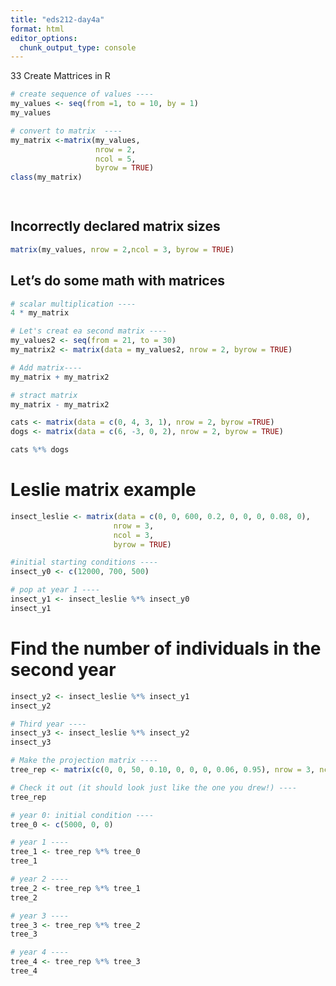 ```yaml
---
title: "eds212-day4a"
format: html
editor_options: 
  chunk_output_type: console
---
```


33 Create Mattrices in R

```r
# create sequence of values ----
my_values <- seq(from =1, to = 10, by = 1)
my_values

# convert to matrix  ----
my_matrix <-matrix(my_values, 
                   nrow = 2,
                   ncol = 5,
                   byrow = TRUE)
class(my_matrix)

  
```
## Incorrectly declared matrix sizes
```r
matrix(my_values, nrow = 2,ncol = 3, byrow = TRUE)
```
## Let's do some math with matrices

```r
# scalar multiplication ----
4 * my_matrix

# Let's creat ea second matrix ----
my_values2 <- seq(from = 21, to = 30)
my_matrix2 <- matrix(data = my_values2, nrow = 2, byrow = TRUE)

# Add matrix----
my_matrix + my_matrix2

# stract matrix 
my_matrix - my_matrix2

```

```r
cats <- matrix(data = c(0, 4, 3, 1), nrow = 2, byrow =TRUE)
dogs <- matrix(data = c(6, -3, 0, 2), nrow = 2, byrow = TRUE)

cats %*% dogs 
```

# Leslie matrix example

```r
insect_leslie <- matrix(data = c(0, 0, 600, 0.2, 0, 0, 0, 0.08, 0), 
                       nrow = 3,
                       ncol = 3,
                       byrow = TRUE)

#initial starting conditions ----
insect_y0 <- c(12000, 700, 500)

# pop at year 1 ----
insect_y1 <- insect_leslie %*% insect_y0
insect_y1
```

# Find the number of individuals in the second year 

```r
insect_y2 <- insect_leslie %*% insect_y1
insect_y2

# Third year ----
insect_y3 <- insect_leslie %*% insect_y2
insect_y3
```

```r
# Make the projection matrix ----
tree_rep <- matrix(c(0, 0, 50, 0.10, 0, 0, 0, 0.06, 0.95), nrow = 3, ncol = 3, byrow = TRUE)

# Check it out (it should look just like the one you drew!) ----
tree_rep
```

```r
# year 0: initial condition ----
tree_0 <- c(5000, 0, 0)

# year 1 ----
tree_1 <- tree_rep %*% tree_0
tree_1
```

```r
# year 2 ----
tree_2 <- tree_rep %*% tree_1
tree_2
```

```r
# year 3 ----
tree_3 <- tree_rep %*% tree_2
tree_3
```

```r
# year 4 ----
tree_4 <- tree_rep %*% tree_3
tree_4
```


